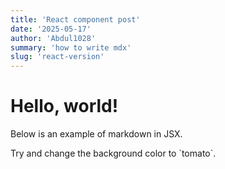 ```yaml
---
title: 'React component post'
date: '2025-05-17'
author: 'Abdul1028'
summary: 'how to write mdx'
slug: 'react-version'
---
```


# Hello, world!

Below is an example of markdown in JSX.

<div style={{backgroundColor: 'blue', padding: '1rem'}}>
  Try and change the background color to `tomato`.
</div>